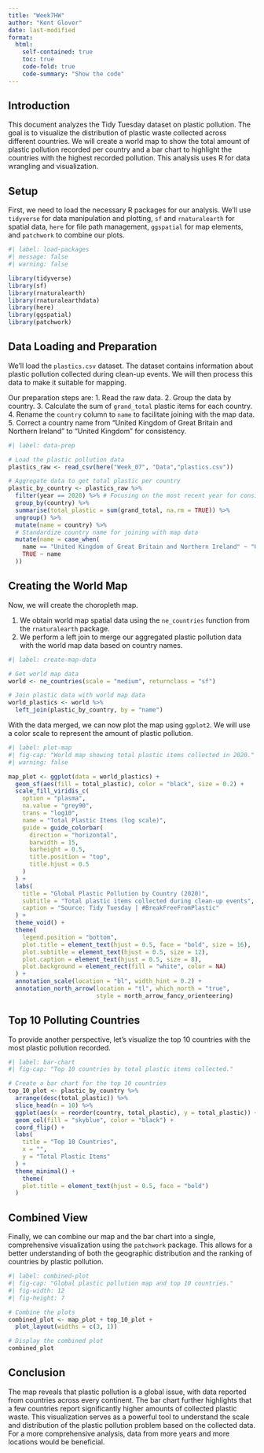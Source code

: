 ```yaml
---
title: "Week7HW"
author: "Kent Glover"
date: last-modified
format: 
  html:
    self-contained: true
    toc: true
    code-fold: true
    code-summary: "Show the code"
---
```


## Introduction

This document analyzes the Tidy Tuesday dataset on plastic pollution. The goal is to visualize the distribution of plastic waste collected across different countries. We will create a world map to show the total amount of plastic pollution recorded per country and a bar chart to highlight the countries with the highest recorded pollution. This analysis uses R for data wrangling and visualization.

## Setup

First, we need to load the necessary R packages for our analysis. We'll use `tidyverse` for data manipulation and plotting, `sf` and `rnaturalearth` for spatial data, `here` for file path management, `ggspatial` for map elements, and `patchwork` to combine our plots.

```r
#| label: load-packages
#| message: false
#| warning: false

library(tidyverse)
library(sf)
library(rnaturalearth)
library(rnaturalearthdata)
library(here)
library(ggspatial)
library(patchwork)
```

## Data Loading and Preparation

We'll load the `plastics.csv` dataset. The dataset contains information about plastic pollution collected during clean-up events. We will then process this data to make it suitable for mapping.

Our preparation steps are:
1.  Read the raw data.
2.  Group the data by country.
3.  Calculate the sum of `grand_total` plastic items for each country.
4.  Rename the `country` column to `name` to facilitate joining with the map data.
5.  Correct a country name from "United Kingdom of Great Britain and Northern Ireland" to "United Kingdom" for consistency.

```r
#| label: data-prep

# Load the plastic pollution data
plastics_raw <- read_csv(here("Week_07", "Data","plastics.csv"))

# Aggregate data to get total plastic per country
plastic_by_country <- plastics_raw %>%
  filter(year == 2020) %>% # Focusing on the most recent year for consistency
  group_by(country) %>%
  summarise(total_plastic = sum(grand_total, na.rm = TRUE)) %>%
  ungroup() %>%
  mutate(name = country) %>% 
  # Standardize country name for joining with map data
  mutate(name = case_when(
    name == "United Kingdom of Great Britain and Northern Ireland" ~ "United Kingdom",
    TRUE ~ name
  ))
```

## Creating the World Map

Now, we will create the choropleth map.

1.  We obtain world map spatial data using the `ne_countries` function from the `rnaturalearth` package.
2.  We perform a left join to merge our aggregated plastic pollution data with the world map data based on country names.

```r
#| label: create-map-data

# Get world map data
world <- ne_countries(scale = "medium", returnclass = "sf")

# Join plastic data with world map data
world_plastics <- world %>%
  left_join(plastic_by_country, by = "name")
```

With the data merged, we can now plot the map using `ggplot2`. We will use a color scale to represent the amount of plastic pollution.

```r
#| label: plot-map
#| fig-cap: "World map showing total plastic items collected in 2020."
#| warning: false

map_plot <- ggplot(data = world_plastics) +
  geom_sf(aes(fill = total_plastic), color = "black", size = 0.2) +
  scale_fill_viridis_c(
    option = "plasma", 
    na.value = "grey90", 
    trans = "log10",
    name = "Total Plastic Items (log scale)",
    guide = guide_colorbar(
      direction = "horizontal",
      barwidth = 15,
      barheight = 0.5,
      title.position = "top",
      title.hjust = 0.5
    )
  ) +
  labs(
    title = "Global Plastic Pollution by Country (2020)",
    subtitle = "Total plastic items collected during clean-up events",
    caption = "Source: Tidy Tuesday | #BreakFreeFromPlastic"
  ) +
  theme_void() +
  theme(
    legend.position = "bottom",
    plot.title = element_text(hjust = 0.5, face = "bold", size = 16),
    plot.subtitle = element_text(hjust = 0.5, size = 12),
    plot.caption = element_text(hjust = 0.5, size = 8),
    plot.background = element_rect(fill = "white", color = NA)
  ) +
  annotation_scale(location = "bl", width_hint = 0.2) +
  annotation_north_arrow(location = "tl", which_north = "true", 
                         style = north_arrow_fancy_orienteering)
```

## Top 10 Polluting Countries

To provide another perspective, let's visualize the top 10 countries with the most plastic pollution recorded.

```r
#| label: bar-chart
#| fig-cap: "Top 10 countries by total plastic items collected."

# Create a bar chart for the top 10 countries
top_10_plot <- plastic_by_country %>%
  arrange(desc(total_plastic)) %>%
  slice_head(n = 10) %>%
  ggplot(aes(x = reorder(country, total_plastic), y = total_plastic)) +
  geom_col(fill = "skyblue", color = "black") +
  coord_flip() +
  labs(
    title = "Top 10 Countries",
    x = "",
    y = "Total Plastic Items"
  ) +
  theme_minimal() +
    theme(
    plot.title = element_text(hjust = 0.5, face = "bold")
  )
```

## Combined View

Finally, we can combine our map and the bar chart into a single, comprehensive visualization using the `patchwork` package. This allows for a better understanding of both the geographic distribution and the ranking of countries by plastic pollution.

```r
#| label: combined-plot
#| fig-cap: "Global plastic pollution map and top 10 countries."
#| fig-width: 12
#| fig-height: 7

# Combine the plots
combined_plot <- map_plot + top_10_plot +
  plot_layout(widths = c(3, 1))

# Display the combined plot
combined_plot
```

## Conclusion

The map reveals that plastic pollution is a global issue, with data reported from countries across every continent. The bar chart further highlights that a few countries report significantly higher amounts of collected plastic waste. This visualization serves as a powerful tool to understand the scale and distribution of the plastic pollution problem based on the collected data. For a more comprehensive analysis, data from more years and more locations would be beneficial.

